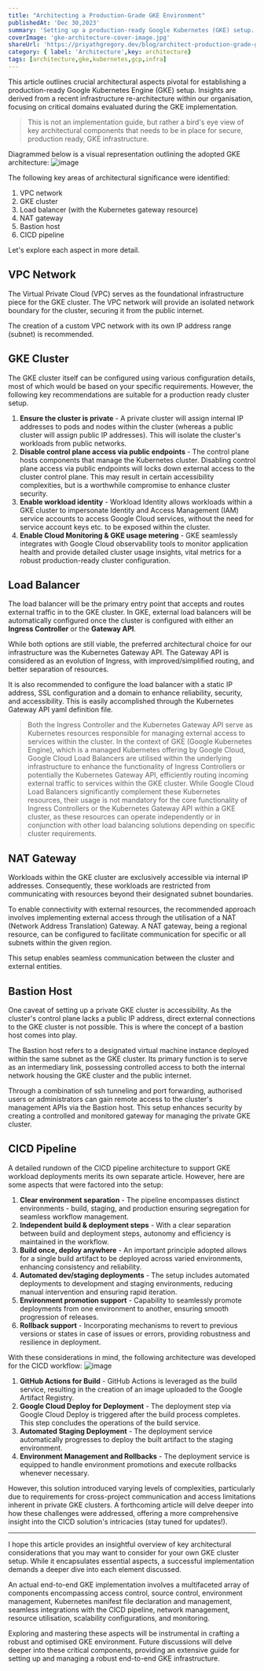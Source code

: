 ```yaml
---
title: "Architecting a Production-Grade GKE Environment"
publishedAt: 'Dec 30,2023'
summary: 'Setting up a production-ready Google Kubernetes (GKE) setup.'
coverImage: 'gke-architecture-cover-image.jpg'
shareUrl: 'https://priyathgregory.dev/blog/architect-production-grade-gke-environment'
category: { label: 'Architecture',key: architecture}
tags: [architecture,gke,kubernetes,gcp,infra]
---
```


This article outlines crucial architectural aspects pivotal for establishing a production-ready Google Kubernetes Engine (GKE) setup. Insights are derived from a recent infrastructure re-architecture within our organisation, focusing on critical domains evaluated during the GKE implementation.

> This is not an implementation guide, but rather a bird's eye view of key architectural components that needs to be in place for secure, production ready, GKE infrastructure.

Diagrammed below is a visual representation outlining the adopted GKE architecture:
![image](/gke-architecture-dark.png)

The following key areas of architectural significance were identified:
1. VPC network
2. GKE cluster
3. Load balancer (with the Kubernetes gateway resource)
4. NAT gateway
5. Bastion host
6. CICD pipeline

Let's explore each aspect in more detail.

## VPC Network
The Virtual Private Cloud (VPC) serves as the foundational infrastructure piece for the GKE cluster. The VPC network will provide an isolated network boundary for the cluster, securing it from the public internet.

The creation of a custom VPC network with its own IP address range (subnet) is recommended.

## GKE Cluster
The GKE cluster itself can be configured using various configuration details, most of which would be based on your specific requirements. However, the following key recommendations are suitable for a production ready cluster setup.

1. **Ensure the cluster is private** - A private cluster will assign internal IP addresses to pods and nodes within the cluster (whereas a public cluster will assign public IP addresses). This will isolate the cluster's workloads from public networks.
2. **Disable control plane access via public endpoints** - The control plane hosts components that manage the Kubernetes cluster. Disabling control plane access via public endpoints will locks down external access to the cluster control plane. This may result in certain accessibility complexities, but is a worthwhile compromise to enhance cluster security.
3. **Enable workload identity** - Workload Identity allows workloads within a GKE cluster to impersonate Identity and Access Management (IAM) service accounts to access Google Cloud services, without the need for service account keys etc. to be exposed within the cluster.
4. **Enable Cloud Monitoring & GKE usage metering** - GKE seamlessly integrates with Google Cloud observability tools to monitor application health and provide detailed cluster usage insights, vital metrics for a robust production-ready cluster configuration.

## Load Balancer
The load balancer will be the primary entry point that accepts and routes external traffic in to the GKE cluster. In GKE, external load balancers will be automatically configured  once the cluster is configured with either an **Ingress Controller** or the **Gateway API**.

While both options are still viable, the preferred architectural choice for our infrastructure was the Kubernetes Gateway API. The Gateway API is considered as an evolution of Ingress, with improved/simplified routing, and better separation of resources.

It is also recommended to configure the load balancer with a static IP address, SSL configuration and a domain to enhance reliability, security, and accessibility. This is easily accomplished through the Kubernetes Gateway API yaml definition file.

> Both the Ingress Controller and the Kubernetes Gateway API serve as Kubernetes resources responsible for managing external access to services within the cluster. In the context of GKE (Google Kubernetes Engine), which is a managed Kubernetes offering by Google Cloud, Google Cloud Load Balancers are utilised within the underlying infrastructure to enhance the functionality of Ingress Controllers or potentially the Kubernetes Gateway API, efficiently routing incoming external traffic to services within the GKE cluster. While Google Cloud Load Balancers significantly complement these Kubernetes resources, their usage is not mandatory for the core functionality of Ingress Controllers or the Kubernetes Gateway API within a GKE cluster, as these resources can operate independently or in conjunction with other load balancing solutions depending on specific cluster requirements.

## NAT Gateway
Workloads within the GKE cluster are exclusively accessible via internal IP addresses. Consequently, these workloads are restricted from communicating with resources beyond their designated subnet boundaries.

To enable connectivity with external resources, the recommended approach involves implementing external access through the utilisation of a NAT (Network Address Translation) Gateway. A NAT gateway, being a regional resource, can be configured to facilitate communication for specific or all subnets within the given region.

This setup enables seamless communication between the cluster and external entities.

## Bastion Host
One caveat of setting up a private GKE cluster is accessibility. As the cluster's control plane lacks a public IP address, direct external connections to the GKE cluster is not possible. This is where the concept of a bastion host comes into play.

The Bastion host refers to a designated virtual machine instance deployed within the same subnet as the GKE cluster. Its primary function is to serve as an intermediary link, possessing controlled access to both the internal network housing the GKE cluster and the public internet.

Through a combination of ssh tunneling and port forwarding, authorised users or administrators can gain remote access to the cluster's management APIs via the Bastion host. This setup enhances security by creating a controlled and monitored gateway for managing the private GKE cluster.

## CICD Pipeline
A detailed rundown of the CICD pipeline architecture to support GKE workload deployments merits its own separate article. However, here are some aspects that were factored into the setup:

1. **Clear environment separation** - The pipeline encompasses distinct environments - build, staging, and production ensuring segregation for seamless workflow management.
2. **Independent build & deployment steps** - With a clear separation between build and deployment steps, autonomy and efficiency is maintained in the workflow.
3. **Build once, deploy anywhere** - An important principle adopted allows for a single build artifact to be deployed across varied environments, enhancing consistency and reliability.
4. **Automated dev/staging deployments** - The setup includes automated deployments to development and staging environments, reducing manual intervention and ensuring rapid iteration.
5. **Environment promotion support** - Capability to seamlessly promote deployments from one environment to another, ensuring smooth progression of releases.
6. **Rollback support** - Incorporating mechanisms to revert to previous versions or states in case of issues or errors, providing robustness and resilience in deployment.

With these considerations in mind, the following architecture was developed for the CICD workflow:
![image](/gke-cicd-dark.png)

1. **GitHub Actions for Build** - GitHub Actions is leveraged as the build service, resulting in the creation of an image uploaded to the Google Artifact Registry.
2. **Google Cloud Deploy for Deployment** - The deployment step via Google Cloud Deploy is triggered after the build process completes. This step concludes the operations of the build service.
3. **Automated Staging Deployment** - The deployment service automatically progresses to deploy the built artifact to the staging environment.
4. **Environment Management and Rollbacks** - The deployment service is equipped to handle environment promotions and execute rollbacks whenever necessary.

However, this solution introduced varying levels of complexities, particularly due to requirements for cross-project communication and access limitations inherent in private GKE clusters. A forthcoming article will delve deeper into how these challenges were addressed, offering a more comprehensive insight into the CICD solution's intricacies (stay tuned for updates!).

___

I hope this article provides an insightful overview of key architectural considerations that you may want to consider for your own GKE cluster setup. While it encapsulates essential aspects, a successful implementation demands a deeper dive into each element discussed.

An actual end-to-end GKE implementation involves a multifaceted array of components encompassing access control, source control, environment management, Kubernetes manifest file declaration and management, seamless integrations with the CICD pipeline, network management, resource utilisation, scalability configurations, and monitoring.

Exploring and mastering these aspects will be instrumental in crafting a robust and optimised GKE environment. Future discussions will delve deeper into these critical components, providing an extensive guide for setting up and managing a robust end-to-end GKE infrastructure.
